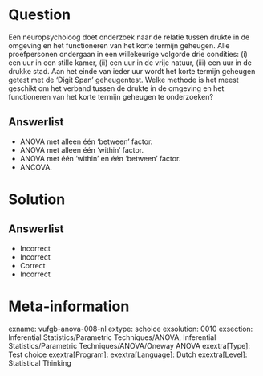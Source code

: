 Question
========

Een neuropsycholoog doet onderzoek naar de relatie tussen drukte in de omgeving en het functioneren van het korte termijn geheugen. Alle proefpersonen ondergaan in een willekeurige volgorde drie condities: (i) een uur in een stille kamer, (ii) een uur in de vrije natuur, (iii) een uur in de drukke stad. Aan het einde van ieder uur wordt het korte termijn geheugen getest met de ‘Digit Span’ geheugentest. Welke methode is het meest geschikt om het verband tussen de drukte in de omgeving en het functioneren van het korte termijn geheugen te onderzoeken?
  
Answerlist
----------
* ANOVA met alleen één ‘between’ factor.
* ANOVA met alleen één ‘within’ factor.
* ANOVA met één ‘within’ en één ‘between’ factor.
* ANCOVA.

Solution
========

Answerlist
----------
* Incorrect
* Incorrect
* Correct
* Incorrect

Meta-information
================
exname: vufgb-anova-008-nl
extype: schoice
exsolution: 0010
exsection: Inferential Statistics/Parametric Techniques/ANOVA, Inferential Statistics/Parametric Techniques/ANOVA/Oneway ANOVA
exextra[Type]: Test choice
exextra[Program]: 
exextra[Language]: Dutch
exextra[Level]: Statistical Thinking
